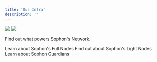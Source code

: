 ```yaml
---
title: 'Our Infra'
description: ''
---
```


<img className="block dark:hidden" src="/images/nodes-light.png" />
<img className="hidden dark:block" src="/images/nodes-dark.png" />

Find out what powers Sophon's Network.

<CardGroup cols={3}>
  <Card
    title="Full Nodes"
    icon="atom"
    href="full-nodes"
  >
    Learn about Sophon's Full Nodes
  </Card>
  <Card
    title="Light Nodes"
    icon="lightbulb"
    href="light-nodes"
  >
    Find out about Sophon's Light Nodes
  </Card>
  <Card
    title="Guardians"
    icon="shield"
    href="what-are-guardians"
  >
    Learn about Sophon Guardians
  </Card>
</CardGroup>
